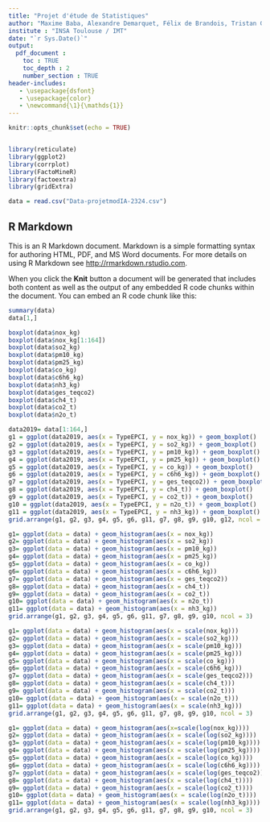 ```yaml
---
title: "Projet d'étude de Statistiques"
author: "Maxime Baba, Alexandre Demarquet, Félix de Brandois, Tristan Gay"
institute : "INSA Toulouse / IMT"
date: "`r Sys.Date()`"
output: 
  pdf_document :
    toc : TRUE
    toc_depth : 2
    number_section : TRUE
header-includes:
   - \usepackage{dsfont}
   - \usepackage{color}
   - \newcommand{\1}{\mathds{1}}
---
```


```r
knitr::opts_chunk$set(echo = TRUE)


library(reticulate)
library(ggplot2)
library(corrplot)
library(FactoMineR)
library(factoextra)
library(gridExtra)

data = read.csv("Data-projetmodIA-2324.csv")
```

## R Markdown

This is an R Markdown document. Markdown is a simple formatting syntax for authoring HTML, PDF, and MS Word documents. For more details on using R Markdown see <http://rmarkdown.rstudio.com>.

When you click the **Knit** button a document will be generated that includes both content as well as the output of any embedded R code chunks within the document. You can embed an R code chunk like this:

```r

summary(data)
data[1,]
```

```r
boxplot(data$nox_kg)
boxplot(data$nox_kg[1:164])
boxplot(data$so2_kg)
boxplot(data$pm10_kg)
boxplot(data$pm25_kg)
boxplot(data$co_kg)
boxplot(data$c6h6_kg)
boxplot(data$nh3_kg)
boxplot(data$ges_teqco2)
boxplot(data$ch4_t)
boxplot(data$co2_t)
boxplot(data$n2o_t)
```

```r
data2019= data[1:164,]
g1 = ggplot(data2019, aes(x = TypeEPCI, y = nox_kg)) + geom_boxplot()
g2 = ggplot(data2019, aes(x = TypeEPCI, y = so2_kg)) + geom_boxplot()
g3 = ggplot(data2019, aes(x = TypeEPCI, y = pm10_kg)) + geom_boxplot()
g4 = ggplot(data2019, aes(x = TypeEPCI, y = pm25_kg)) + geom_boxplot()
g5 = ggplot(data2019, aes(x = TypeEPCI, y = co_kg)) + geom_boxplot()
g6 = ggplot(data2019, aes(x = TypeEPCI, y = c6h6_kg)) + geom_boxplot()
g7 = ggplot(data2019, aes(x = TypeEPCI, y = ges_teqco2)) + geom_boxplot()
g8 = ggplot(data2019, aes(x = TypeEPCI, y = ch4_t)) + geom_boxplot()
g9 = ggplot(data2019, aes(x = TypeEPCI, y = co2_t)) + geom_boxplot()
g10 = ggplot(data2019, aes(x = TypeEPCI, y = n2o_t)) + geom_boxplot()
g11 = ggplot(data2019, aes(x = TypeEPCI, y = nh3_kg)) + geom_boxplot()
grid.arrange(g1, g2, g3, g4, g5, g6, g11, g7, g8, g9, g10, g12, ncol = 3)

```

```r
g1= ggplot(data = data) + geom_histogram(aes(x = nox_kg))
g2= ggplot(data = data) + geom_histogram(aes(x = so2_kg))
g3= ggplot(data = data) + geom_histogram(aes(x = pm10_kg))
g4= ggplot(data = data) + geom_histogram(aes(x = pm25_kg))
g5= ggplot(data = data) + geom_histogram(aes(x = co_kg))
g6= ggplot(data = data) + geom_histogram(aes(x = c6h6_kg))
g7= ggplot(data = data) + geom_histogram(aes(x = ges_teqco2))
g8= ggplot(data = data) + geom_histogram(aes(x = ch4_t))
g9= ggplot(data = data) + geom_histogram(aes(x = co2_t))
g10= ggplot(data = data) + geom_histogram(aes(x = n2o_t))
g11= ggplot(data = data) + geom_histogram(aes(x = nh3_kg))
grid.arrange(g1, g2, g3, g4, g5, g6, g11, g7, g8, g9, g10, ncol = 3)

```


```r

g1= ggplot(data = data) + geom_histogram(aes(x = scale(nox_kg)))
g2= ggplot(data = data) + geom_histogram(aes(x = scale(so2_kg)))
g3= ggplot(data = data) + geom_histogram(aes(x = scale(pm10_kg)))
g4= ggplot(data = data) + geom_histogram(aes(x = scale(pm25_kg)))
g5= ggplot(data = data) + geom_histogram(aes(x = scale(co_kg)))
g6= ggplot(data = data) + geom_histogram(aes(x = scale(c6h6_kg)))
g7= ggplot(data = data) + geom_histogram(aes(x = scale(ges_teqco2)))
g8= ggplot(data = data) + geom_histogram(aes(x = scale(ch4_t)))
g9= ggplot(data = data) + geom_histogram(aes(x = scale(co2_t)))
g10= ggplot(data = data) + geom_histogram(aes(x = scale(n2o_t)))
g11= ggplot(data = data) + geom_histogram(aes(x = scale(nh3_kg)))
grid.arrange(g1, g2, g3, g4, g5, g6, g11, g7, g8, g9, g10, ncol = 3)
```

```r
g1= ggplot(data = data) + geom_histogram(aes(x=scale(log(nox_kg))))
g2= ggplot(data = data) + geom_histogram(aes(x = scale(log(so2_kg))))
g3= ggplot(data = data) + geom_histogram(aes(x = scale(log(pm10_kg))))
g4= ggplot(data = data) + geom_histogram(aes(x = scale(log(pm25_kg))))
g5= ggplot(data = data) + geom_histogram(aes(x = scale(log(co_kg))))
g6= ggplot(data = data) + geom_histogram(aes(x = scale(log(c6h6_kg))))
g7= ggplot(data = data) + geom_histogram(aes(x = scale(log(ges_teqco2))))
g8= ggplot(data = data) + geom_histogram(aes(x = scale(log(ch4_t))))
g9= ggplot(data = data) + geom_histogram(aes(x = scale(log(co2_t))))
g10= ggplot(data = data) + geom_histogram(aes(x = scale(log(n2o_t))))
g11= ggplot(data = data) + geom_histogram(aes(x = scale(log(nh3_kg))))
grid.arrange(g1, g2, g3, g4, g5, g6, g11, g7, g8, g9, g10, ncol = 3)
```
```r

```



```r


```

```r

```

```r

```

```r


```
```r

```


```r
```

```r

```

